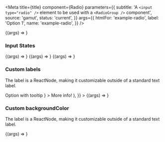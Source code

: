 
<Meta
  title={title}
  component={Radio}
  parameters={{
    subtitle:
      'A `<input type="radio" />` element to be used with a `<RadioGroup />` component',
    source: 'gamut',
    status: 'current',
  }}
  args={{
    htmlFor: 'example-radio',
    label: 'Option 1',
    name: 'example-radio',
  }}
/>

<Canvas>
  <Story name="Radio">{(args) => <Radio {...args} />}</Story>
</Canvas>

<PropsTable story="Radio" />

### Input States

<Canvas>
  <Story
    name="Disabled"
    args={{
      htmlFor: 'example-disabled',
      name: 'example-disabled',
      label: 'Disabled',
      disabled: true,
    }}
  >
    {(args) => <Radio {...args} />}
  </Story>
  <Story
    name="Disabled"
    args={{
      htmlFor: 'example-disabled-checked',
      name: 'example-disabled-checked',
      label: 'Disabled and Checked',
      disabled: true,
      checked: true,
    }}
  >
    {(args) => <Radio {...args} />}
  </Story>
  <Story
    name="Error"
    args={{
      htmlFor: 'example-error',
      label: 'Error',
      name: 'example-error',
      error: true,
    }}
  >
    {(args) => <Radio {...args} />}
  </Story>
</Canvas>

### Custom labels

The label is a ReactNode, making it customizable outside of a standard text label.

<Canvas>
  <Story
    name="Custom labels"
    args={{
      htmlFor: 'example-custom',
      name: 'example-custom',
      label: (
        <>
          Option with tooltip
          <Box pl={8}>
            <ToolTip
              alignment="bottom-right"
              id="radio-tooltip"
              target={<MiniInfoOutlineIcon size="0.8rem" />}
            >
              More info!
            </ToolTip>
          </Box>
        </>
      ),
    }}
  >
    {(args) => <Radio {...args} />}
  </Story>
</Canvas>

### Custom backgroundColor

The label is a ReactNode, making it customizable outside of a standard text label.

<Canvas>
  <Story
    name="Custom backgroundColor"
    args={{
      htmlFor: 'background-custom',
      name: 'background-custom',
      label: 'updog',
      backgroundColor: 'red',
    }}
  >
    {(args) => <Radio {...args} />}
  </Story>
</Canvas>
